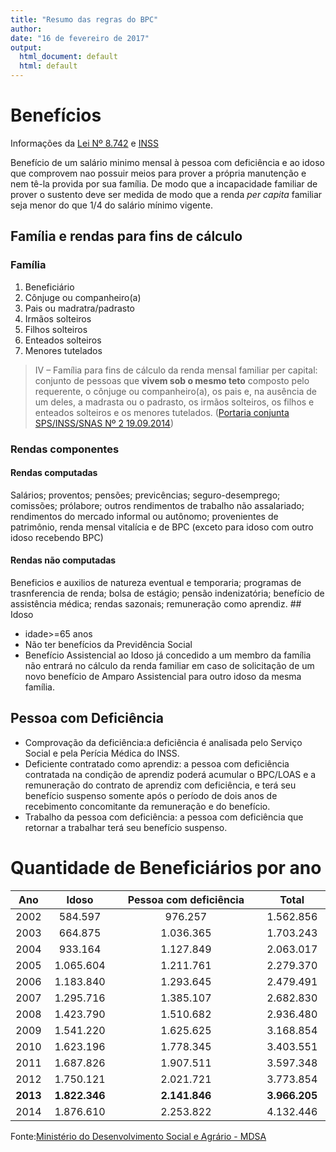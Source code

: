 ```yaml
---
title: "Resumo das regras do BPC"
author: 
date: "16 de fevereiro de 2017"
output:
  html_document: default
  html: default
---
```


# Benefícios
Informações da [Lei Nº 8.742][1] e [INSS][2]

[2]: http://www.previdencia.gov.br/servicos-ao-cidadao/todos-os-servicos/beneficio-assistencial-bpc-loas/
[1]: http://sislex.previdencia.gov.br/paginas/42/1993/8742.htm 
[3]: https://www.legisweb.com.br/legislacao/?id=275117

Benefício de um salário minimo mensal à pessoa com deficiência e ao idoso que comprovem nao possuir meios para prover a própria manutenção e nem tê-la provida por sua família. De modo que a incapacidade familiar de prover o sustento deve ser medida de modo que a renda *per capita* familiar seja menor do que 1/4 do salário mínimo vigente. 

## Família e rendas para fins de cálculo

### Família
1. Beneficiário
2. Cônjuge ou companheiro(a)
3. Pais ou madratra/padrasto
4. Irmãos solteiros
5. Filhos solteiros
6. Enteados solteiros
7. Menores tutelados

>IV – Família para fins de cálculo da renda mensal familiar per capital: conjunto de pessoas que **vivem sob o mesmo teto** composto pelo requerente, o cônjuge ou companheiro(a), os pais e, na ausência de um deles, a madrasta ou o padrasto, os irmãos solteiros, os filhos e enteados solteiros e os menores tutelados. ([Portaria conjunta SPS/INSS/SNAS Nº 2 19.09.2014][3])

### Rendas componentes
#### Rendas computadas
Salários; proventos; pensões; previcências; seguro-desemprego; comissões; prólabore; outros rendimentos de trabalho não assalariado; rendimentos do mercado informal ou autônomo; provenientes de patrimônio, renda mensal vitalícia e de BPC (exceto para idoso com outro idoso recebendo BPC)  

#### Rendas não computadas
Beneficios e auxilios de natureza eventual e temporaria; programas de trasnferencia de renda; bolsa de estágio; pensão indenizatória; benefício de assistência médica; rendas sazonais; remuneração como aprendiz. 
## Idoso

* idade>=65 anos
* Não ter benefícios da Previdência Social
* Benefício Assistencial ao Idoso já concedido a um membro da família não entrará no cálculo da renda familiar em caso de solicitação de um novo benefício de Amparo Assistencial para outro idoso da mesma família.

## Pessoa com Deficiência

* Comprovação da deficiência:a deficiência é analisada pelo Serviço Social e pela Perícia Médica do INSS.
* Deficiente contratado como aprendiz: a pessoa com deficiência contratada na condição de aprendiz poderá acumular o BPC/LOAS e a remuneração do contrato de aprendiz com deficiência, e terá seu benefício suspenso somente após o período de dois anos de recebimento concomitante da remuneração e do benefício.
* Trabalho da pessoa com deficiência: a pessoa com deficiência que retornar a trabalhar terá seu benefício suspenso.

# Quantidade de Beneficiários por ano

|  **Ano** |   **Idoso**   | **Pessoa com deficiência** |   **Total**   |
|:----:|:---------:|:----------------------:|:---------:|
| 2002 | 584.597   | 976.257                | 1.562.856 |
| 2003 | 664.875   | 1.036.365              | 1.703.243 |
| 2004 | 933.164   | 1.127.849              | 2.063.017 |
| 2005 | 1.065.604 | 1.211.761              | 2.279.370 |
| 2006 | 1.183.840 | 1.293.645              | 2.479.491 |
| 2007 | 1.295.716 | 1.385.107              | 2.682.830 |
| 2008 | 1.423.790 | 1.510.682              | 2.936.480 |
| 2009 | 1.541.220 | 1.625.625              | 3.168.854 |
| 2010 | 1.623.196 | 1.778.345              | 3.403.551 |
| 2011 | 1.687.826 | 1.907.511              | 3.597.348 |
| 2012 | 1.750.121 | 2.021.721              | 3.773.854 |
|**2013**|**1.822.346**| **2.141.846** | **3.966.205 **|
| 2014 | 1.876.610 | 2.253.822              | 4.132.446 |
Fonte:[Ministério do Desenvolvimento Social e Agrário - MDSA](http://dados.gov.br/dataset/bpc-beneficio-da-prestacao-continuada)

